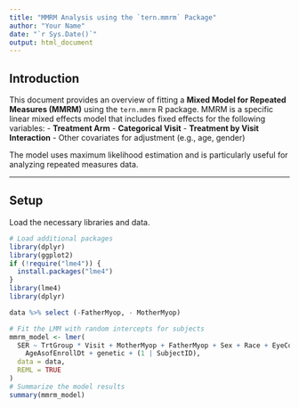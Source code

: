 ```yaml
---
title: "MMRM Analysis using the `tern.mmrm` Package"
author: "Your Name"
date: "`r Sys.Date()`"
output: html_document
---
```


## Introduction

This document provides an overview of fitting a **Mixed Model for Repeated Measures (MMRM)** using the `tern.mmrm` R package. MMRM is a specific linear mixed effects model that includes fixed effects for the following variables:
- **Treatment Arm**
- **Categorical Visit**
- **Treatment by Visit Interaction**
- Other covariates for adjustment (e.g., age, gender)

The model uses maximum likelihood estimation and is particularly useful for analyzing repeated measures data.

---

## Setup

Load the necessary libraries and data.

```r

# Load additional packages
library(dplyr)
library(ggplot2)
if (!require("lme4")) {
  install.packages("lme4")
}
library(lme4)
library(dplyr)

```


```r
data %>% select (-FatherMyop, - MotherMyop)

```

```r
# Fit the LMM with random intercepts for subjects
mmrm_model <- lmer(
  SER ~ TrtGroup * Visit + MotherMyop + FatherMyop + Sex + Race + EyeColor +
    AgeAsofEnrollDt + genetic + (1 | SubjectID),
  data = data,
  REML = TRUE
)
# Summarize the model results
summary(mmrm_model)
```


